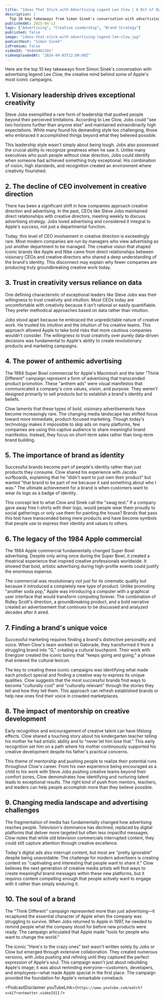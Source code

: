```yaml
---
title: "Ideas That Stick with Advertising Legend Lee Clow | A Bit of Optimism Podcast"
description: |
  Top 10 key takeaways from Simon Sinek's conversation with advertising legend Lee Clow, the creative mind behind some of Apple's most iconic campaigns.
publishedAt: 2025-04-13
tags: ["Advertising", "Creative Leadership", "Brand Strategy"]
published: false
image: "ideas-that-stick-with-advertising-legend-lee-clow.jpg"
podcastHost: "Simon Sinek"
isPremium: false
videoId: "Xm4oU4QJ1Qs"
videoUploadedAt: "2024-04-03T12:00:00Z"
---
```



<PodcastSummaryPageLayout frontmatter={frontmatter}>

Here are the top 10 key takeaways from Simon Sinek's conversation with advertising legend Lee Clow, the creative mind behind some of Apple's most iconic campaigns.

## 1. Visionary leadership drives exceptional creativity

Steve Jobs exemplified a rare form of leadership that pushed people beyond their perceived limitations. According to Lee Clow, Jobs could "see two horizons further than anyone else" and maintained extraordinarily high expectations. While many found his demanding style too challenging, those who embraced it accomplished things beyond what they believed possible.

This leadership style wasn't simply about being tough. Jobs also possessed the crucial ability to recognize greatness when he saw it. Unlike many executives who push people without clear direction, Jobs could identify when someone had achieved something truly exceptional. His combination of vision, high standards, and recognition created an environment where creativity flourished.

## 2. The decline of CEO involvement in creative direction

There has been a significant shift in how companies approach creative direction and advertising. In the past, CEOs like Steve Jobs maintained direct relationships with creative directors, meeting weekly to discuss advertising strategy. Jobs loved advertising and considered it integral to Apple's success, not just a departmental function.

Today, this level of CEO involvement in creative direction is exceedingly rare. Most modern companies are run by managers who view advertising as just another department to be managed. The creative vision that shaped iconic brands like Apple and Nike came from direct relationships between visionary CEOs and creative directors who shared a deep understanding of the brand's identity. This disconnect may explain why fewer companies are producing truly groundbreaking creative work today.

## 3. Trust in creativity versus reliance on data

One defining characteristic of exceptional leaders like Steve Jobs was their willingness to trust creativity and intuition. Most CEOs today are uncomfortable with creativity because it isn't rational or easily quantifiable. They prefer methodical approaches based on data rather than intuition.

Jobs stood apart because he embraced the unpredictable nature of creative work. He trusted his intuition and the intuition of his creative teams. This approach allowed Apple to take bold risks that more cautious companies wouldn't consider. The willingness to trust creativity over purely data-driven decisions was fundamental to Apple's ability to create revolutionary products and marketing campaigns.

## 4. The power of anthemic advertising

The 1984 Super Bowl commercial for Apple's Macintosh and the later "Think Different" campaign represent a form of advertising that transcended product promotion. These "anthem ads" were visual manifestos that communicated a company's core values, vision, and purpose. They weren't designed primarily to sell products but to establish a brand's identity and beliefs.

Clow laments that these types of bold, visionary advertisements have become increasingly rare. The changing media landscape has shifted focus toward more immediate, product-focused marketing. Though today's technology makes it impossible to skip ads on many platforms, few companies are using this captive audience to share meaningful brand manifestos. Instead, they focus on short-term sales rather than long-term brand building.

## 5. The importance of brand as identity

Successful brands become part of people's identity rather than just products they consume. Clow shared his experience with Jacobs surfboards, explaining that he "didn't want to just own their product" but wanted "that brand to be part of me because it said something about who I was." The ultimate achievement for a brand is when customers want to wear its logo as a badge of identity.

This concept led to what Clow and Sinek call the "swag test." If a company gave away free t-shirts with their logo, would people wear them proudly to social gatherings or only use them for painting the house? Brands that pass this test have transcended being mere products and have become symbols that people use to express their identity and values to others.

## 6. The legacy of the 1984 Apple commercial

The 1984 Apple commercial fundamentally changed Super Bowl advertising. Despite only airing once during the Super Bowl, it created a theatrical experience that inspired creative professionals worldwide. It showed that bold, artistic advertising during high-profile events could justify the enormous expense.

The commercial was revolutionary not just for its cinematic quality but because it introduced a completely new type of product. Unlike promoting "another soda pop," Apple was introducing a computer with a graphical user interface that would transform computing forever. The combination of Ridley Scott's direction, a groundbreaking product, and a bold narrative created an advertisement that continues to be discussed and analyzed decades after it aired.

## 7. Finding a brand's unique voice

Successful marketing requires finding a brand's distinctive personality and voice. When Clow's team worked on Gatorade, they transformed it from a struggling brand into "G," creating a cultural touchpoint. Their work with Energizer created the iconic bunny that "keeps going and going," a phrase that entered the cultural lexicon.

The key to creating these iconic campaigns was identifying what made each product special and finding a creative way to express its unique qualities. Clow suggests that the most successful brands find ways to become "culturally cool" and "culturally relevant" through the stories they tell and how they tell them. This approach can refresh established brands or help new ones find their voice in crowded marketplaces.

## 8. The impact of mentorship on creative development

Early recognition and encouragement of creative talent can have lifelong effects. Clow shared a touching story about his kindergarten teacher telling his mother he had artistic ability and to "never let him lose that." This early recognition set him on a path where his mother continuously supported his creative development despite his father's practical concerns.

This theme of mentorship and pushing people to realize their potential runs throughout Clow's career. From his own experience being encouraged as a child to his work with Steve Jobs pushing creative teams beyond their comfort zones, Clow demonstrates how identifying and nurturing talent leads to exceptional results. The right kind of push from mentors, teachers, and leaders can help people accomplish more than they believe possible.

## 9. Changing media landscape and advertising challenges

The fragmentation of media has fundamentally changed how advertising reaches people. Television's dominance has declined, replaced by digital platforms that deliver more targeted but often less impactful messages. Clow notes that while old television commercials interrupted content, they could still capture attention through creative excellence.

Today's digital ads also interrupt content, but most are "pretty ignorable" despite being unavoidable. The challenge for modern advertisers is creating content so "captivating and interesting that people want to share it." Clow believes the next generation of creative media artists will find ways to create meaningful brand messages within these new platforms, but it requires content compelling enough that people actively want to engage with it rather than simply enduring it.

## 10. The soul of a brand

The "Think Different" campaign represented more than just advertising—it recaptured the essential character of Apple when the company was struggling to survive. When Jobs returned to Apple in 1997, he needed to remind people what the company stood for before new products were ready. The campaign articulated that Apple made "tools for people who want to change the world."

The iconic "Here's to the crazy ones" text wasn't written solely by Jobs or Clow but emerged through extensive collaboration. They created numerous versions, with Jobs pushing and refining until they captured the perfect expression of Apple's soul. This campaign wasn't just about rebuilding Apple's image; it was about reminding everyone—customers, developers, and employees—what made Apple special in the first place. The campaign provided the foundation for Apple's remarkable comeback.

<PodcastDisclaimer
  youTubeLink={`https://www.youtube.com/watch?v=${frontmatter.videoId}`}
/>

</PodcastSummaryPageLayout>
